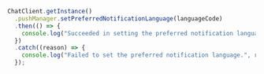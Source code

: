 <PlatformWrapper platform="react-native">

```typescript
ChatClient.getInstance()
  .pushManager.setPreferredNotificationLanguage(languageCode)
  .then(() => {
    console.log("Succeeded in setting the preferred notification language.");
  })
  .catch((reason) => {
    console.log("Failed to set the preferred notification language.", reason);
  });
```

</PlatformWrapper>